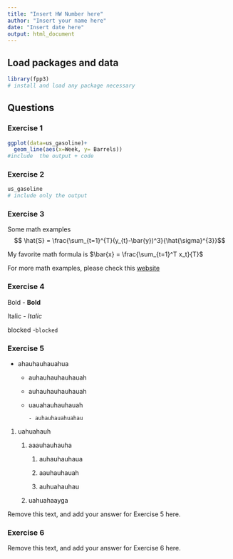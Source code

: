 ```yaml
---
title: "Insert HW Number here"
author: "Insert your name here"
date: "Insert date here"
output: html_document
---
```


## Load packages and data

```r
library(fpp3)
# install and load any package necessary
```

## Questions

### Exercise 1

```r
ggplot(data=us_gasoline)+
  geom_line(aes(x=Week, y= Barrels))
#include  the output + code
```

### Exercise 2

```r
us_gasoline
# include only the output
```

### Exercise 3

Some math examples $$
\hat{S} = \frac{\sum_{t=1}^{T}(y_{t}-\bar{y})^3}{\hat{\sigma}^{3}}$$

My favorite math formula is $\bar{x} = \frac{\sum_{t=1}^T x_t}{T}$

```{=tex}
\begin{align*}
a & = b \\
X &\sim {\sf Norm}(10, 3) \\
5 & \le 10
\end{align*}
```
For more math examples, please check this [website](https://rpruim.github.io/s341/S19/from-class/MathinRmd.html)

### Exercise 4

Bold - **Bold**

Italic - *Italic*

blocked -`blocked`

### Exercise 5

-   ahauhauhauahua

    -   auhauhauhauhauah

    -   auhauhauhauhauah

    -   uauahauhauhauah

            - auhauhauahuahau

1.  uahuahauh
    1.  aaauhauhauha

        1.  auhauhauhaua

        2.  aauhauhauah

        3.  auhuahauhau
    
    2. uahuahaayga


Remove this text, and add your answer for Exercise 5 here.

### Exercise 6

Remove this text, and add your answer for Exercise 6 here.
